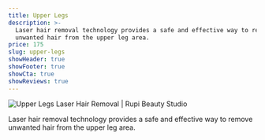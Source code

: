 ```yaml
---
title: Upper Legs
description: >-
  Laser hair removal technology provides a safe and effective way to remove
  unwanted hair from the upper leg area.
price: 175
slug: upper-legs
showHeader: true
showFooter: true
showCta: true
showReviews: true
---
```


![Upper Legs Laser Hair Removal | Rupi Beauty Studio](/uploads/services/laser-hair-removal.webp 'Upper Legs Laser Hair Removal  | Rupi Beauty Studio')

Laser hair removal technology provides a safe and effective way to remove unwanted hair from the upper leg area.
